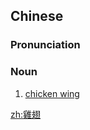 {{also|鸡翅}}
==Chinese==
{{zh-forms|s=鸡翅}}

===Pronunciation===
{{zh-pron
|m=jīchì
|c=gai1 ci3
|cat=n
}}

===Noun===
{{zh-noun}}

# [[chicken wing]]

[[zh:雞翅]]